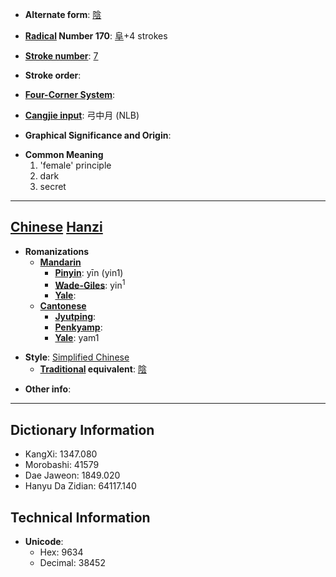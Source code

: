 * '''Alternate form''': [[陰]]

* '''[[Wiktionary:Chinese radical index| Radical]] Number 170''': [[Wiktionary:Chinese radical index 阜|阜]]+4 strokes

* '''[[Wiktionary:Chinese total strokes index|Stroke number]]''': [[Wiktionary:Chinese total strokes index 7|7]]

* '''Stroke order''': 

* '''[[Wiktionary:Chinese four corner index|Four-Corner System]]''': 

* '''[[Wiktionary:Chinese Cangjie index|Cangjie input]]''': 弓中月 (NLB)

* '''Graphical Significance and Origin''': 

* '''Common Meaning'''
*#'female' principle
*# dark
*# secret


----

== [[Chinese]] [[Hanzi]] ==

* '''Romanizations'''
** '''[[Mandarin]]'''
*** '''[[Pinyin]]''': yīn (yin1)
*** '''[[Wade-Giles]]''': yin<sup>1</sup>
*** '''[[Yale]]''': 
** '''[[Cantonese]]'''
*** '''[[Jyutping]]''':
*** '''[[Penkyamp]]''': 
*** '''[[Yale]]''': yam1

* '''Style''': [[Simplified Chinese]] 
** '''[[Traditional Chinese|Traditional]] equivalent''': [[陰]]

* '''Other info''': 

----

== Dictionary Information ==

* KangXi: 1347.080
* Morobashi: 41579
* Dae Jaweon: 1849.020
* Hanyu Da Zidian: 64117.140

== Technical Information ==

* '''Unicode''':
** Hex: 9634
** Decimal: 38452